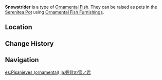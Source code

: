 {{About|the [[furnishing]]|the fish|Snowstrider}}
{{Furnishing Infobox
|title          = Snowstrider
|id             = 379011
|image          = Item Ornamental Snowstrider.png
|category       = Ornamental Fish
|quality        = 4
|adeptal_energy = 
|load           = 
|description    = A valuable Ornamental Fish that may be kept as a pet in the [[Pool of Sapphire Grace]] and [[Shaded Clarity]].<br />{{Item Description|Snowstrider}}
}}
'''Snowstrider''' is a type of [[Ornamental Fish]]. They can be raised as pets in the [[Serenitea Pot]] using [[Ornamental Fish Furnishings]].

==Location==
{{transclude|Snowstrider|Location}}

==Change History==
{{Change History|2.1}}

==Navigation==
{{Furnishing Navbox/Subsystems|fish pond}}

[[es:Pisanieves (ornamental)]]
[[ja:観賞の雪ノ君]]